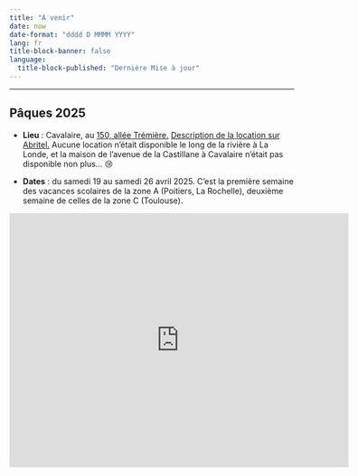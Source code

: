 ```yaml
---
title: "À venir"
date: now
date-format: "dddd D MMMM YYYY"
lang: fr
title-block-banner: false
language:
  title-block-published: "Dernière Mise à jour"
---
```


----

## Pâques 2025


- **Lieu** : Cavalaire, au [150, allée Trémière.](https://maps.app.goo.gl/ARBdEF7RomfWtA4y6) [Description de la location sur Abritel.](https://www.abritel.fr/location-vacances/p1559446?chkin=2025-04-19&chkout=2025-04-26&d1=2025-04-19&d2=2025-04-26&startDate=2025-04-19&endDate=2025-04-26&x_pwa=1&rfrr=HSR&pwa_ts=1731235639382&referrerUrl=aHR0cHM6Ly93d3cuYWJyaXRlbC5mci9Ib3RlbC1TZWFyY2g%3D&useRewards=false&adults=10&regionId=5820&destination=La%20Croix-Valmer%2C%20Var%2C%20France&destType=BOUNDING_BOX&latLong=43.20652%2C6.568811&total_price=0%2C2763&privacyTrackingState=CAN_TRACK&searchId=f731331e-77e3-472e-af7d-8e094b23e8cf&sort=RECOMMENDED&top_dp=2201&top_cur=EUR&userIntent=&selectedRoomType=33393363&selectedRatePlan=0003c5787f7ffc0e421680a75be28e560c9f&expediaPropertyId=33393363) Aucune location n'était disponible le long de la rivière à La Londe, et la maison de l'avenue de la Castillane à Cavalaire n'était pas disponible non plus... 😢

- **Dates** : du samedi 19 au samedi 26 avril 2025. C'est la première semaine des vacances scolaires de la zone A (Poitiers, La Rochelle), deuxième semaine de celles de la zone C (Toulouse).

<iframe src="https://www.google.com/maps/embed?pb=!1m18!1m12!1m3!1d2909.567215352485!2d6.510897013174119!3d43.17660788300228!2m3!1f0!2f0!3f0!3m2!1i1024!2i768!4f13.1!3m3!1m2!1s0x12cece676e4b788d%3A0xe4d8df7233a5d611!2sAll.%20Tr%C3%A9mi%C3%A8re%2C%2083240%20Cavalaire-sur-Mer!5e0!3m2!1sfr!2sfr!4v1731572573722!5m2!1sfr!2sfr" width="600" height="450" style="border:0;" allowfullscreen="" loading="lazy" referrerpolicy="no-referrer-when-downgrade"></iframe>

<!-- ## Été 2024 -->

<!-- - **Lieu** : plongée depuis Camaret, location au [29 Rue du Vallon, 29160 Crozon](https://www.google.fr/maps/place/29+Rue+du+Vallon,+29160+Crozon/@48.2422406,-4.4903547,17z/data=!4m6!3m5!1s0x4816c14558e67321:0xa6cbfd4677f8f404!8m2!3d48.242415!4d-4.4902283!16s%2Fg%2F11cs842dhp?entry=ttu) -->
<!-- - **Dates** : du samedi 13 au samedi 20 juillet -->

<!-- [Description de la location sur Booking.com](https://sp.booking.com/hotel/fr/ker-seasea-vue-mer-wifi.fr.html?aid=882988&label=adtechclicktripz-link-dcomparetofr-city-M1416272_pub-3127_campaign-4601_xqdz-7b5d51b969d7f7c70c6f8013c2940ff2_los-01_bw-007_lang-fr_curr-EUR_nrm-01_gstadt-02_gstkid-00_clkid-28cdeb005ec4ad5036e94e2e2fb2f2da&sid=81576bb4ed2502ce40882105f4059b69&checkin=2024-07-13;checkout=2024-07-20;dest_id=-1423109;dest_type=city;dist=0;group_adults=10;group_children=0;hapos=1;hpos=1;no_rooms=1;req_adults=10;req_children=0;room1=A%2CA%2CA%2CA%2CA%2CA%2CA%2CA%2CA%2CA;sb_price_type=total;soh=1;sr_order=popularity;srepoch=1712522013;srpvid=60dc908b0f520501;type=total;ucfs=1&#no_availability_msg) -->

<!-- **Horaires des marées à Brest** -->

<!-- ![](img/Coef2024.png){width=65%}  ![](img/Maree2024.png){width=30%} -->


<!-- ## Toussaint 2024 -->

<!-- - **Lieu** : Probablement pas Cavalaire. Marseille ? La Londe ? Ailleurs ? -->
<!-- - **Dates** : du samedi 26 octobre au samedi 2 novembre (semaine prévue initialement), ou du 19 au 26 octobre, selon dispo des uns et des autres -->
